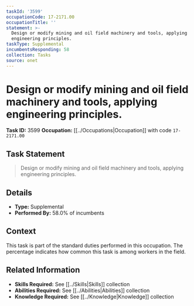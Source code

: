 ```yaml
---
taskId: '3599'
occupationCode: 17-2171.00
occupationTitle: ''
statement: >-
  Design or modify mining and oil field machinery and tools, applying
  engineering principles.
taskType: Supplemental
incumbentsResponding: 58
collection: Tasks
source: onet
---
```

# Design or modify mining and oil field machinery and tools, applying engineering principles.

**Task ID:** 3599
**Occupation:** [[../Occupations|Occupation]] with code `17-2171.00`

## Task Statement

> Design or modify mining and oil field machinery and tools, applying engineering principles.

## Details

- **Type:** Supplemental
- **Performed By:** 58.0% of incumbents

## Context

This task is part of the standard duties performed in this occupation. The percentage indicates how common this task is among workers in the field.

## Related Information

- **Skills Required:** See [[../Skills|Skills]] collection
- **Abilities Required:** See [[../Abilities|Abilities]] collection
- **Knowledge Required:** See [[../Knowledge|Knowledge]] collection
